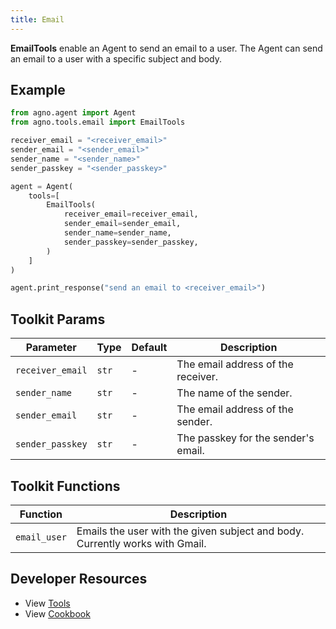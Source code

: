```yaml
---
title: Email
---
```


**EmailTools** enable an Agent to send an email to a user. The Agent can send an email to a user with a specific subject and body.

## Example

```python cookbook/tools/email_tools.py
from agno.agent import Agent
from agno.tools.email import EmailTools

receiver_email = "<receiver_email>"
sender_email = "<sender_email>"
sender_name = "<sender_name>"
sender_passkey = "<sender_passkey>"

agent = Agent(
    tools=[
        EmailTools(
            receiver_email=receiver_email,
            sender_email=sender_email,
            sender_name=sender_name,
            sender_passkey=sender_passkey,
        )
    ]
)

agent.print_response("send an email to <receiver_email>")
```

## Toolkit Params

| Parameter        | Type  | Default | Description                         |
| ---------------- | ----- | ------- | ----------------------------------- |
| `receiver_email` | `str` | -       | The email address of the receiver.  |
| `sender_name`    | `str` | -       | The name of the sender.             |
| `sender_email`   | `str` | -       | The email address of the sender.    |
| `sender_passkey` | `str` | -       | The passkey for the sender's email. |

## Toolkit Functions

| Function     | Description                                                                  |
| ------------ | ---------------------------------------------------------------------------- |
| `email_user` | Emails the user with the given subject and body. Currently works with Gmail. |

## Developer Resources

- View [Tools](https://github.com/agno-agi/agno/blob/main/libs/agno/agno/tools/email.py)
- View [Cookbook](https://github.com/agno-agi/agno/tree/v2.0/cookbook/tools/email_tools.py)
